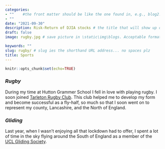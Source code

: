 ```yaml
---
categories:  
- ""    #the front matter should be like the one found in, e.g., blog2.md. It cannot be like the normal Rmd we used
- ""
date: "2021-09-30"
description: Risk-Return of DJIA stocks # the title that will show up once someone gets to this page
draft: false
image: rugby.jpg # save picture in \static\img\blogs. Acceptable formats= jpg, jpeg, or png . Your iPhone pics wont work

keywords: ""
slug: rugby/ # slug ies the shorthand URL address... no spaces plz
title: Sports
---
```


```r
knitr::opts_chunk$set(echo=TRUE)
```

### *Rugby*  

During my time at Hutton Grammer School I fell in love with playing rugby. I soon joined [Tarleton Rugby Club](https://tarletonrugby.com/). This club helped me to develop my form and become successful as a fly-half, so much so that I soon went on to represent my county, Lancashire, and the North of England.

### *Gliding*

Last year, when I wasn't enjoying all that lockdown had to offer, I spent a lot of time in the sky flying around the South of England as a member of the [UCL Gliding Society](https://studentsunionucl.org/clubs-societies/gliding-club).
